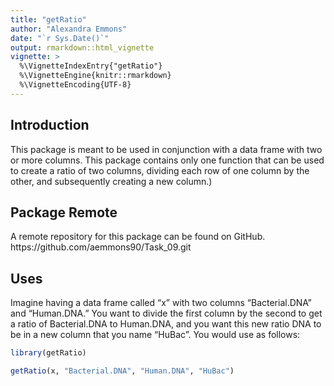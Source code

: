 ```yaml
---
title: "getRatio"
author: "Alexandra Emmons"
date: "`r Sys.Date()`"
output: rmarkdown::html_vignette
vignette: >
  %\VignetteIndexEntry{"getRatio"}
  %\VignetteEngine{knitr::rmarkdown}
  %\VignetteEncoding{UTF-8}
---
```

## Introduction
This package is meant to be used in conjunction with a data frame with two or more columns. This package contains only one function that can be used to create a ratio of two columns, dividing each row of one column by the other, and subsequently creating a new column.)

## Package Remote
A remote repository for this package can be found on GitHub.
https://github.com/aemmons90/Task_09.git

## Uses
Imagine having a data frame called "x" with two columns "Bacterial.DNA" and "Human.DNA." You want to divide the first column by the second to get a ratio of Bacterial.DNA to Human.DNA, and you want this new ratio DNA to be in a new column that you name "HuBac". You would use as follows:
```r
library(getRatio)

getRatio(x, "Bacterial.DNA", "Human.DNA", "HuBac")
```

